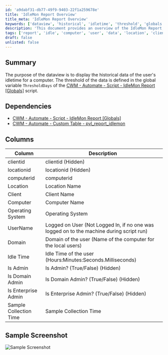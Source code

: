 ```yaml
---
id: 'a9dabf31-db77-49f9-9403-22f1a259678e'
title: 'IdleMon Report Overview'
title_meta: 'IdleMon Report Overview'
keywords: ['dataview', 'historical', 'idletime', 'threshold', 'globals', 'dependencies', 'columns', 'screenshot']
description: 'This document provides an overview of the IdleMon Report, detailing its purpose, dependencies, and the structure of the data it presents, including user idletime for a computer, along with a sample screenshot for reference.'
tags: ['report', 'idle', 'computer', 'user', 'data', 'location', 'client', 'operating', 'admin', 'domain', 'time', 'screenshot']
draft: false
unlisted: false
---
```

## Summary

The purpose of the dataview is to display the historical data of the user's idletime for a computer. The threshold of the data is defined in the global variable `ThresholdDays` of the [CWM - Automate - Script - IdleMon Report [Globals]](https://proval.itglue.com/DOC-5078775-12869569) script.

## Dependencies

- [CWM - Automate - Script - IdleMon Report [Globals]](https://proval.itglue.com/DOC-5078775-12869569)
- [CWM - Automate - Custom Table - pvl_report_idlemon](https://proval.itglue.com/DOC-5078775-12869570)

## Columns

| Column               | Description                                                                                                      |
|---------------------|------------------------------------------------------------------------------------------------------------------|
| clientid            | clientid (Hidden)                                                                                               |
| locationid          | locationid (Hidden)                                                                                             |
| computerid          | computerid                                                                                                      |
| Location            | Location Name                                                                                                   |
| Client              | Client Name                                                                                                     |
| Computer            | Computer Name                                                                                                   |
| Operating System     | Operating System                                                                                                |
| UserName            | Logged on User (Not Logged In, if no one was logged on to the machine during script run)                       |
| Domain              | Domain of the user (Name of the computer for the local users)                                                  |
| Idle Time           | Idle Time of the user (Hours:Minutes:Seconds.Milliseconds)                                                    |
| Is Admin            | Is Admin? (True/False) (Hidden)                                                                                |
| Is Domain Admin     | Is Domain Admin? (True/False) (Hidden)                                                                         |
| Is Enterprise Admin  | Is Enterprise Admin? (True/False) (Hidden)                                                                    |
| Sample Collection Time | Sample Collection Time                                                                                        |

## Sample Screenshot

![Sample Screenshot](../../../static/img/IdleMon-Report/image_1.png)












